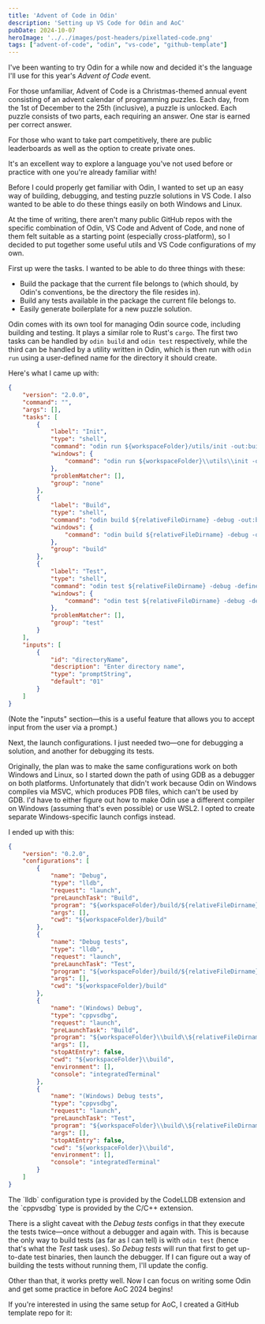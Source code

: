 ```yaml
---
title: 'Advent of Code in Odin'
description: 'Setting up VS Code for Odin and AoC'
pubDate: 2024-10-07
heroImage: '../../images/post-headers/pixellated-code.png'
tags: ["advent-of-code", "odin", "vs-code", "github-template"]
---
```


I've been wanting to try <ExternalLink url="https://odin-lang.org/">Odin</ExternalLink> for a while now and decided it's the language I'll use for this year's _Advent of Code_ event.

<Alert type="info">
For those unfamiliar, <ExternalLink url="https://adventofcode.com/">Advent of Code</ExternalLink> is a Christmas-themed annual event consisting of an advent calendar of programming puzzles. Each day, from the 1st of December to the 25th (inclusive), a puzzle is unlocked. Each puzzle consists of two parts, each requiring an answer. One star is earned per correct answer.

For those who want to take part competitively, there are public leaderboards as well as the option to create private ones.

It's an excellent way to explore a language you've not used before or practice with one you're already familiar with!
</Alert>

Before I could properly get familiar with Odin, I wanted to set up an easy way of building, debugging, and testing puzzle solutions in VS Code. I also wanted to be able to do these things easily on both Windows and Linux.

At the time of writing, there aren't many public GitHub repos with the specific combination of Odin, VS Code and Advent of Code, and none of them felt suitable as a starting point (especially cross-platform), so I decided to put together some useful utils and VS Code configurations of my own.

First up were the <ExternalLink url="https://code.visualstudio.com/docs/editor/tasks">tasks</ExternalLink>. I wanted to be able to do three things with these:

* Build the package that the current file belongs to (which should, by Odin's conventions, be the directory the file resides in).
* Build any tests available in the package the current file belongs to.
* Easily generate boilerplate for a new puzzle solution.

Odin comes with its own tool for managing Odin source code, including building and testing. It plays a similar role to Rust's `cargo`. The first two tasks can be handled by `odin build` and `odin test` respectively, while the third can be handled by a utility written in Odin, which is then run with `odin run` using a user-defined name for the directory it should create.

Here's what I came up with:

```json title=".vscode/tasks.json"
{
    "version": "2.0.0",
    "command": "",
    "args": [],
    "tasks": [
        {
            "label": "Init",
            "type": "shell",
            "command": "odin run ${workspaceFolder}/utils/init -out:build/util-init -- ${input:directoryName}",
            "windows": {
                "command": "odin run ${workspaceFolder}\\utils\\init -out:build\\util-init.exe -- ${input:directoryName}",
            },
            "problemMatcher": [],
            "group": "none"
        },
        {
            "label": "Build",
            "type": "shell",
            "command": "odin build ${relativeFileDirname} -debug -out:build/${relativeFileDirname}",
            "windows": {
                "command": "odin build ${relativeFileDirname} -debug -out:build\\${relativeFileDirname}.exe",
            },
            "group": "build"
        },
        {
            "label": "Test",
            "type": "shell",
            "command": "odin test ${relativeFileDirname} -debug -define:ODIN_TEST_SHORT_LOGS=true -out:build/${relativeFileDirname}-tests",
            "windows": {
                "command": "odin test ${relativeFileDirname} -debug -define:ODIN_TEST_SHORT_LOGS=true -out:build\\${relativeFileDirname}-tests.exe",
            },
            "problemMatcher": [],
            "group": "test"
        }
    ],
    "inputs": [
        {
            "id": "directoryName",
            "description": "Enter directory name",
            "type": "promptString",
            "default": "01"
        }
    ]
}
```

(Note the "inputs" section—this is a useful feature that allows you to accept input from the user via a prompt.)

Next, the <ExternalLink url="https://code.visualstudio.com/docs/editor/debugging#_launch-configurations">launch configurations</ExternalLink>. I just needed two—one for debugging a solution, and another for debugging its tests.

Originally, the plan was to make the same configurations work on both Windows and Linux, so I started down the path of using GDB as a debugger on both platforms. Unfortunately that didn't work because Odin on Windows compiles via MSVC, which produces PDB files, which can't be used by GDB. I'd have to either figure out how to make Odin use a different compiler on Windows (assuming that's even possible) or use WSL2. I opted to create separate Windows-specific launch configs instead.

I ended up with this:

```json title=".vscode/launch.json"
{
    "version": "0.2.0",
    "configurations": [
        {
            "name": "Debug",
            "type": "lldb",
            "request": "launch",
            "preLaunchTask": "Build",
            "program": "${workspaceFolder}/build/${relativeFileDirname}",
            "args": [],
            "cwd": "${workspaceFolder}/build"
        },
        {
            "name": "Debug tests",
            "type": "lldb",
            "request": "launch",
            "preLaunchTask": "Test",
            "program": "${workspaceFolder}/build/${relativeFileDirname}-tests",
            "args": [],
            "cwd": "${workspaceFolder}/build"
        },
        {
            "name": "(Windows) Debug",
            "type": "cppvsdbg",
            "request": "launch",
            "preLaunchTask": "Build",
            "program": "${workspaceFolder}\\build\\${relativeFileDirname}.exe",
            "args": [],
            "stopAtEntry": false,
            "cwd": "${workspaceFolder}\\build",
            "environment": [],
            "console": "integratedTerminal"
        },
        {
            "name": "(Windows) Debug tests",
            "type": "cppvsdbg",
            "request": "launch",
            "preLaunchTask": "Test",
            "program": "${workspaceFolder}\\build\\${relativeFileDirname}-tests.exe",
            "args": [],
            "stopAtEntry": false,
            "cwd": "${workspaceFolder}\\build",
            "environment": [],
            "console": "integratedTerminal"
        }
    ]
}
```

<Alert type="tip">
The `lldb` configuration type is provided by the <ExternalLink url="https://marketplace.visualstudio.com/items?itemName=vadimcn.vscode-lldb">CodeLLDB</ExternalLink> extension and the `cppvsdbg` type is provided by the <ExternalLink url="https://marketplace.visualstudio.com/items?itemName=ms-vscode.cpptools">C/C++</ExternalLink> extension.
</Alert>

There is a slight caveat with the _Debug tests_ configs in that they execute the tests twice—once without a debugger and again with. This is because the only way to build tests (as far as I can tell) is with `odin test` (hence that's what the _Test_ task uses). So _Debug tests_ will run that first to get up-to-date test binaries, then launch the debugger. If I can figure out a way of building the tests without running them, I'll update the config.

Other than that, it works pretty well. Now I can focus on writing some Odin and get some practice in before AoC 2024 begins!

If you're interested in using the same setup for AoC, I created a GitHub template repo for it:

<OpenGraphSummary url="https://github.com/Riari/odin-aoc-vscode-template" />
